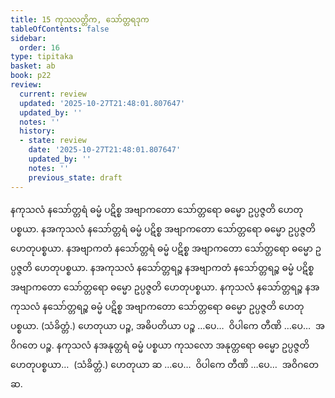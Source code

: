 ```yaml
---
title: 15 ကုသလတ္တိက, သော်တ္တရဒုက
tableOfContents: false
sidebar:
  order: 16
type: tipitaka
basket: ab
book: p22
review:
  current: review
  updated: '2025-10-27T21:48:01.807647'
  updated_by: ''
  notes: ''
  history:
  - state: review
    date: '2025-10-27T21:48:01.807647'
    updated_by: ''
    notes: ''
    previous_state: draft
---
```



<ReviewStatus review={frontmatter.review} showDetails={true} />

<HypothesisAnnotation frontmatter={frontmatter} />

<DynamicBreadcrumb />

<Division number="35" book="p22" e="ch" v="40" p="384">

<Paragraph number="79" book="p22">
နကုသလံ နသော်တ္တရံ ဓမ္မံ ပဋိစ္စ အဗျာကတော သော်တ္တရော ဓမ္မော ဥပ္ပဇ္ဇတိ ဟေတုပစ္စယာ. နအကုသလံ နသော်တ္တရံ ဓမ္မံ ပဋိစ္စ အဗျာကတော သော်တ္တရော ဓမ္မော ဥပ္ပဇ္ဇတိ ဟေတုပစ္စယာ. နအဗျာကတံ နသော်တ္တရံ ဓမ္မံ ပဋိစ္စ အဗျာကတော သော်တ္တရော ဓမ္မော ဥပ္ပဇ္ဇတိ ဟေတုပစ္စယာ. နအကုသလံ နသော်တ္တရဉ္စ နအဗျာကတံ နသော်တ္တရဉ္စ ဓမ္မံ ပဋိစ္စ အဗျာကတော သော်တ္တရော ဓမ္မော ဥပ္ပဇ္ဇတိ ဟေတုပစ္စယာ. နကုသလံ နသော်တ္တရဉ္စ နအကုသလံ နသော်တ္တရဉ္စ ဓမ္မံ ပဋိစ္စ အဗျာကတော သော်တ္တရော ဓမ္မော ဥပ္ပဇ္ဇတိ ဟေတုပစ္စယာ. (သံခိတ္တံ.) ဟေတုယာ ပဉ္စ, အဓိပတိယာ ပဉ္စ …ပေ…  ဝိပါကေ တီဏိ …ပေ…  အဝိဂတေ ပဉ္စ.
</Paragraph>

<Paragraph number="80" book="p22">
နကုသလံ နအနုတ္တရံ ဓမ္မံ ပစ္စယာ ကုသလော အနုတ္တရော ဓမ္မော ဥပ္ပဇ္ဇတိ ဟေတုပစ္စယာ…  (သံခိတ္တံ.) ဟေတုယာ ဆ …ပေ…  ဝိပါကေ တီဏိ …ပေ…  အဝိဂတေ ဆ.
</Paragraph>
</Division>